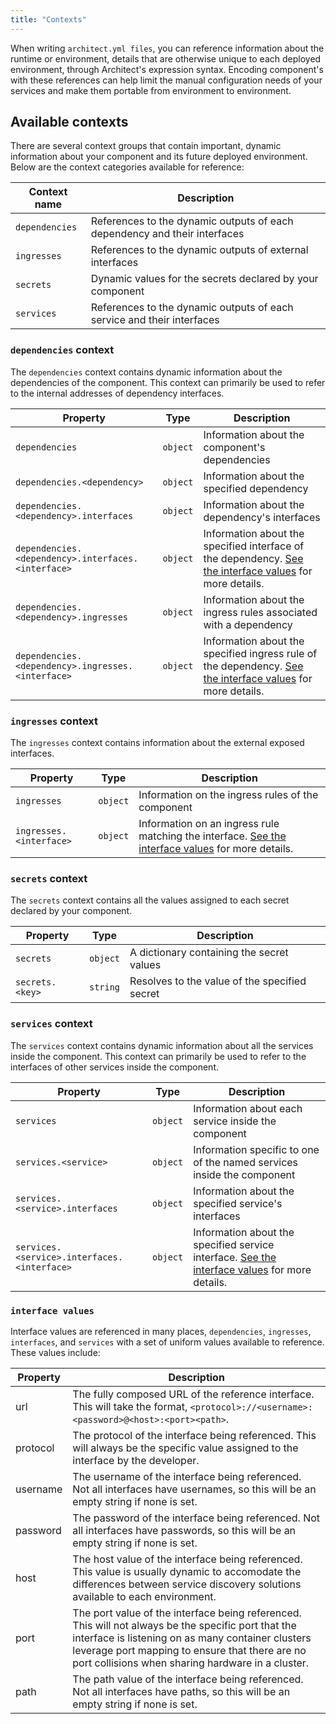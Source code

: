 ```yaml
---
title: "Contexts"
---
```


When writing `architect.yml files`, you can reference information about the
runtime or environment, details that are otherwise unique to each deployed
environment, through Architect's expression syntax. Encoding component's with
these references can help limit the manual configuration needs of your services
and make them portable from environment to environment.

## Available contexts

There are several context groups that contain important, dynamic information
about your component and its future deployed environment. Below are the context
categories available for reference:

| Context name   | Description                                                               |
| -------------- | ------------------------------------------------------------------------- |
| `dependencies` | References to the dynamic outputs of each dependency and their interfaces |
| `ingresses`    | References to the dynamic outputs of external interfaces                  |
| `secrets`      | Dynamic values for the secrets declared by your component                 |
| `services`     | References to the dynamic outputs of each service and their interfaces    |

### `dependencies` context

The `dependencies` context contains dynamic information about the dependencies
of the component. This context can primarily be used to refer to the internal
addresses of dependency interfaces.

| Property                                           | Type     | Description                                                                                                                                         |
| -------------------------------------------------- | -------- | --------------------------------------------------------------------------------------------------------------------------------------------------- |
| `dependencies`                                     | `object` | Information about the component's dependencies                                                                                                      |
| `dependencies.<dependency>`                        | `object` | Information about the specified dependency                                                                                                          |
| `dependencies.<dependency>.interfaces`             | `object` | Information about the dependency's interfaces                                                                                                       |
| `dependencies.<dependency>.interfaces.<interface>` | `object` | Information about the specified interface of the dependency. [See the interface values](/reference/contexts/#interface-values) for more details.    |
| `dependencies.<dependency>.ingresses`              | `object` | Information about the ingress rules associated with a dependency                                                                                    |
| `dependencies.<dependency>.ingresses.<interface>`  | `object` | Information about the specified ingress rule of the dependency. [See the interface values](/reference/contexts/#interface-values) for more details. |

### `ingresses` context

The `ingresses` context contains information about the external exposed
interfaces.

| Property                | Type     | Description                                                                                                                                |
| ----------------------- | -------- | ------------------------------------------------------------------------------------------------------------------------------------------ |
| `ingresses`             | `object` | Information on the ingress rules of the component                                                                                          |
| `ingresses.<interface>` | `object` | Information on an ingress rule matching the interface. [See the interface values](/reference/contexts/#interface-values) for more details. |

### `secrets` context

The `secrets` context contains all the values assigned to each secret declared
by your component.

| Property        | Type     | Description                                   |
| --------------- | -------- | --------------------------------------------- |
| `secrets`       | `object` | A dictionary containing the secret values     |
| `secrets.<key>` | `string` | Resolves to the value of the specified secret |

### `services` context

The `services` context contains dynamic information about all the services
inside the component. This context can primarily be used to refer to the
interfaces of other services inside the component.

| Property                                    | Type     | Description                                                                                                                            |
| ------------------------------------------- | -------- | -------------------------------------------------------------------------------------------------------------------------------------- |
| `services`                                  | `object` | Information about each service inside the component                                                                                    |
| `services.<service>`                        | `object` | Information specific to one of the named services inside the component                                                                 |
| `services.<service>.interfaces`             | `object` | Information about the specified service's interfaces                                                                                   |
| `services.<service>.interfaces.<interface>` | `object` | Information about the specified service interface. [See the interface values](/reference/contexts/#interface-values) for more details. |

### `interface values`

Interface values are referenced in many places, `dependencies`, `ingresses`,
`interfaces`, and `services` with a set of uniform values available to
reference. These values include:

| Property | Description                                                                                                                                                                                                                                                     |
| -------- | --------------------------------------------------------------------------------------------------------------------------------------------------------------------------------------------------------------------------------------------------------------- |
| url      | The fully composed URL of the reference interface. This will take the format, `<protocol>://<username>:<password>@<host>:<port><path>`.                                                                                                                         |
| protocol | The protocol of the interface being referenced. This will always be the specific value assigned to the interface by the developer.                                                                                                                              |
| username | The username of the interface being referenced. Not all interfaces have usernames, so this will be an empty string if none is set.                                                                                                                              |
| password | The password of the interface being referenced. Not all interfaces have passwords, so this will be an empty string if none is set.                                                                                                                              |
| host     | The host value of the interface being referenced. This value is usually dynamic to accomodate the differences between service discovery solutions available to each environment.                                                                                |
| port     | The port value of the interface being referenced. This will not always be the specific port that the interface is listening on as many container clusters leverage port mapping to ensure that there are no port collisions when sharing hardware in a cluster. |
| path     | The path value of the interface being referenced. Not all interfaces have paths, so this will be an empty string if none is set.                                                                                                                                |
